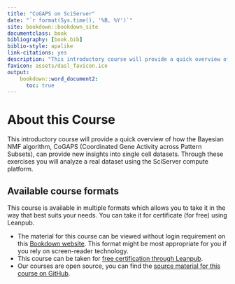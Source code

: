 ```yaml
---
title: "CoGAPS on SciServer"
date: "`r format(Sys.time(), '%B, %Y')`"
site: bookdown::bookdown_site
documentclass: book
bibliography: [book.bib]
biblio-style: apalike
link-citations: yes
description: "This introductory course will provide a quick overview of how CoGAPS can be run in RStudio through the SciServer compute platform."
favicon: assets/dasl_favicon.ico
output:
    bookdown::word_document2:
      toc: true
---
```


# About this Course {-}

This introductory course will provide a quick overview of how the Bayesian NMF algorithm, CoGAPS (Coordinated Gene Activity across Pattern Subsets), can provide new insights into single cell datasets. Through these exercises you will analyze a real dataset using the SciServer compute platform.

## Available course formats

This course is available in multiple formats which allows you to take it in the way that best suits your needs. You can take it for certificate (for free) using Leanpub.

- The material for this course can be viewed without login requirement on this [Bookdown website](https://practicalgenomics.github.io/cogaps-on-sciserver/). This format might be most appropriate for you if you rely on screen-reader technology.
- This course can be taken for [free certification through Leanpub](LINK HERE).
- Our courses are open source, you can find the [source material for this course on GitHub](https://github.com/PracticalGenomics/cogaps-on-sciserver).
